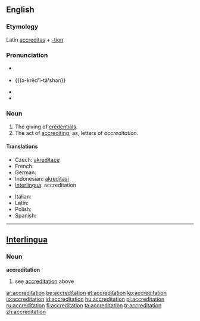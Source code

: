 ==English==

===Etymology===
Latin [[accreditas]] + [[-tion]]

===Pronunciation===
* {{a|US}} {{IPA|[əˌkɹɛɾɨɾˈeɪʃən]}} <!-- This is my native pronunciation. I listened to several other Americans using the word on YouTube to confirm that the first "t" is tapped. This is contrary to what one might expect, since the next syllable is stressed. -->
* {{a|US}} {{(ə-krěd'ĭ-tā'shən}}
* {{rhymes|eɪʃǝn}}
* {{hyphenation|ac|cred|i|ta|tion}}

===Noun===
{{en-noun}}

# The giving of [[credentials]].
# The act of [[accrediting]]; as, letters of ''accreditation''.

====Translations====
{{trans-top|giving of credentials}}
* Czech: [[akreditace]]
* French: {{t+|fr|accréditation}}
* German: {{t+|de|Beglaubigung|f}}
* Indonesian: [[akreditasi]]
* [[Interlingua]]: accreditation
{{trans-mid}}
* Italian: {{t-|it|accreditamento}}
* Latin: {{t-|la|accreditatio}}
* Polish: {{t|pl|akredytacja|f}}
* Spanish: {{t-|es|acreditación}}
{{trans-bottom}}

----

==[[Interlingua]]==

===Noun===
'''accreditation'''

# see [[accreditation]] above

[[ar:accreditation]]
[[be:accreditation]]
[[et:accreditation]]
[[ko:accreditation]]
[[io:accreditation]]
[[id:accreditation]]
[[hu:accreditation]]
[[pl:accreditation]]
[[ru:accreditation]]
[[fi:accreditation]]
[[ta:accreditation]]
[[tr:accreditation]]
[[zh:accreditation]]